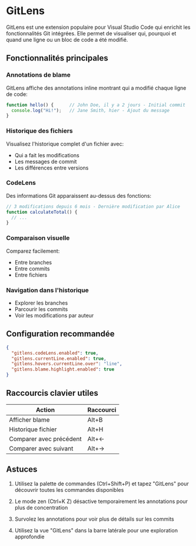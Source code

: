 
# GitLens

GitLens est une extension populaire pour Visual Studio Code qui enrichit les fonctionnalités Git intégrées. Elle permet de visualiser qui, pourquoi et quand une ligne ou un bloc de code a été modifié.

## Fonctionnalités principales

### Annotations de blame
GitLens affiche des annotations inline montrant qui a modifié chaque ligne de code:

```js
function hello() {      // John Doe, il y a 2 jours - Initial commit
  console.log("Hi!");   // Jane Smith, hier - Ajout du message
}
```

### Historique des fichiers
Visualisez l'historique complet d'un fichier avec:
- Qui a fait les modifications
- Les messages de commit
- Les différences entre versions

### CodeLens
Des informations Git apparaissent au-dessus des fonctions:

```js
// 3 modifications depuis 6 mois - Dernière modification par Alice
function calculateTotal() {
  // ...
}
```

### Comparaison visuelle
Comparez facilement:
- Entre branches
- Entre commits
- Entre fichiers

### Navigation dans l'historique
- Explorer les branches
- Parcourir les commits
- Voir les modifications par auteur

## Configuration recommandée

```json
{
  "gitlens.codeLens.enabled": true,
  "gitlens.currentLine.enabled": true,
  "gitlens.hovers.currentLine.over": "line",
  "gitlens.blame.highlight.enabled": true
}
```

## Raccourcis clavier utiles

| Action | Raccourci |
|--------|-----------|
| Afficher blame | Alt+B |
| Historique fichier | Alt+H |
| Comparer avec précédent | Alt+← |
| Comparer avec suivant | Alt+→ |

## Astuces

1. Utilisez la palette de commandes (Ctrl+Shift+P) et tapez "GitLens" pour découvrir toutes les commandes disponibles

2. Le mode zen (Ctrl+K Z) désactive temporairement les annotations pour plus de concentration

3. Survolez les annotations pour voir plus de détails sur les commits

4. Utilisez la vue "GitLens" dans la barre latérale pour une exploration approfondie
